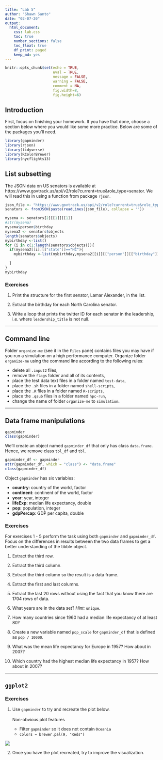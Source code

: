 ```yaml
---
title: "Lab 5"
author: "Shawn Santo"
date: "02-07-20"
output: 
  html_document:
    css: lab.css
    toc: true
    number_sections: false
    toc_float: true
    df_print: paged
    keep_md: yes
---
```


```r
knitr::opts_chunk$set(echo = TRUE,
                      eval = TRUE,
                      message = FALSE, 
                      warning = FALSE,
                      comment = NA,
                      fig.width=8, 
                      fig.height=6)
```

## Introduction

First, focus on finishing your homework. If you have that done, choose a section
below where you would like some more practice. Below are some of the packages
you'll need.

```r
library(gapminder)
library(rjson)
library(tidyverse)
library(RColorBrewer)
library(nycflights13)
```

## List subsetting

The JSON data on US senators is available at 
https://www.govtrack.us/api/v2/role?current=true&role_type=senator. We will 
read this in using a function from package `rjson`.

```r
json_file <- "https://www.govtrack.us/api/v2/role?current=true&role_type=senator"
senators <- fromJSON(paste(readLines(json_file), collapse = ""))

mysena <- senators[2][[1]][[1]]
#str(mysena)
mysena$person$birthday
mysena2 <- senators$objects
length(senators$objects)
mybirthday <-list()
for (i in c(1:length(senators$objects))){
  if(mysena2[[i]][["state"]]=="NC"){
    mybirthday <-list(mybirthday,mysena2[[i]][["person"]][["birthday"]])
    
  }
}
mybirthday

```

### Exercises

1. Print the structure for the first senator, Lamar Alexander, in the list.

2. Extract the birthday for each North Carolina senator.

3. Write a loop that prints the twitter ID for each senator in the leadership, 
   i.e. where `leadership_title` is not null.

*****

## Command line

Folder `organize-me` (see it in the `Files` pane) contains files 
you may have if you run a simulation on a high performance computer. 
Organize folder `organize-me` using the command 
line according to the following rules:

- delete all `.input2` files,
- remove the `flags` folder and all of its contents,
- place the test data text files in a folder named `test-data`,
- place the `.sh` files in a folder named `shell-scripts`,
- place the `.R` files in a folder named `R-scripts`,
- place the `.qsub` files in a folder named `hpc-run`,
- change the name of folder `organize-me` to `simulation`.

*****

## Data frame manipulations

```r
gapminder
class(gapminder)
```

We'll create an object named `gapminder_df` that only has class `data.frame`.
Hence, we remove class `tbl_df` and `tbl`.

```r
gapminder_df <- gapminder
attr(gapminder_df, which = "class") <- "data.frame"
class(gapminder_df)
```


Object `gapminder` has six variables:

- **country**: country of the world, factor
- **continent**: continent of the world, factor
- **year**: year, integer
- **lifeExp**: median life expectancy, double
- **pop**: population, integer
- **gdpPercap**: GDP per capita, double

### Exercises

For exercises 1 - 5 perform the task using both `gapminder` and `gapminder_df`.
Focus on the differences in results between the two data 
frames to get a better understanding of the tibble object. 

1. Extract the third row.

2. Extract the third column.

3. Extract the third column so the result is a data frame.

4. Extract the first and last columns.

5. Extract the last 20 rows without using the fact that you know there are
   1704 rows of data.

6. What years are in the data set? *Hint:* `unique`.

7. How many countries since 1960 had a median life expectancy of at least 80?

8. Create a new variable named `pop_scale` for `gapminder_df` that is defined
   as `pop / 10000`.
   
9. What was the mean life expectancy for Europe in 1957? How about in 2007?

10. Which country had the highest median life expectancy in 1957? How about in
    2007?

*****

## `ggplot2`

### Exercises

1. Use `gapminder` to try and recreate the plot below.
   <br/><br/>
   Non-obvious plot features
    
    - Filter `gapminder` so it does not contain `Oceania`
    - `colors = brewer.pal(9, "Reds")`

<img src="images/gdp_plot.png">

2. Once you have the plot recreated, try to improve the visualization. 





